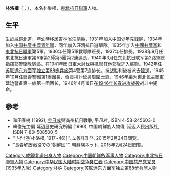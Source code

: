 '''朴洛權'''（{{lang-ko|박낙권}}；{{bd|1918年|3月21日|1946年|4月18日}}），本名朴樂權，[[東北抗日聯軍|東北抗日聯軍]]人物。

==生平==
生於[[咸鏡北道|咸鏡北道]]，年幼時移居[[吉林省|吉林省]][[汪清縣|汪清縣]]，1931年加入[[中国少年先鋒隊|中国少年先鋒隊]]，1934年加入[[中国共産主義青年團|中国共産主義青年團]]，同年加入汪清抗日遊撃隊。1935年加入[[中國共產黨|中國共產黨]]和[[東北抗日聯軍|東北抗日聯軍]]第5軍。1936年任第5軍教導隊班長，1937年任排長。1938年9月任東北抗日連軍第5軍第2師第5團第2連連長，1940年3月任东北抗日联军第2路軍總指揮部警衛隊隊長。在1941年因日軍大討伐與抗聯其他部隊逃入蘇聯。1942年任[[苏联远东方面军独立第88步兵旅|苏联远东方面军独立第88步兵旅]]第4营第7连排长。抗战胜利後被派去[[延邊|延邊]]，1945年10月任[[延邊|延邊]]警備第1團團長，負責掃討延邊周圍[[土匪|土匪]]，1946年編为[[東北民主聯軍|東北民主聯軍]]延边警备第一旅第一团团长，1946年4月18日在[[1946年长春进攻战役|1946年长春进攻战役]]战斗中毙命。

==參考==
* 和田春樹 (1992), [[金日成|金日成]]與滿州抗日戰爭, 平凡社, ISBN 4-58-245603-0
* 韓俊光主編 延辺歴史研究所編 (1990), 中国朝鮮族人物傳, 延辺人民出版社, ISBN 7-80-508500-5
* “［박낙권(朴洛權, 1917~46)］”. 노동자의 책. 2015年2月24日閲覧。
* “長春解放戦役での“朝鮮団””. 朝鮮族ネット. 2015年2月24日閲覧。

{{DEFAULTSORT:P}}
[[Category:咸鏡北道出身人物|Category:咸鏡北道出身人物]]
[[Category:中国朝鲜族军事人物|Category:中国朝鲜族军事人物]]
[[Category:東北抗日聯軍人物|Category:東北抗日聯軍人物]]
[[Category:中华民国大陆时期战争身亡者|Category:中华民国大陆时期战争身亡者]]
[[Category:中国共产党党员_(1935年入党)|Category:中国共产党党员 (1935年入党)]]
[[Category:朴姓|Category:朴姓]]
[[Category:苏联远东方面军独立第88步兵旅人物|Category:苏联远东方面军独立第88步兵旅人物]]
